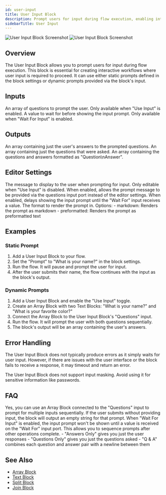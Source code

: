```yaml
---
id: user-input
title: User Input Block
description: Prompt users for input during flow execution, enabling interactive workflows
sidebarTitle: User Input
---
```



<Frame className="block dark:hidden">
  <img src="/block-reference/assets/user_input_light.png" alt="User Input Block Screenshot" />
</Frame>
<Frame className="hidden dark:block">
  <img src="/block-reference/assets/user_input_dark.png" alt="User Input Block Screenshot" />
</Frame>

## Overview
The User Input Block allows you to prompt users for input during flow execution. This block is essential for creating interactive workflows where user input is required to proceed. It can use either static prompts defined in the block settings or dynamic prompts provided via the block's input.

## Inputs

<ParamField path="questions" type="string[]" optional>
  An array of questions to prompt the user. Only available when "Use Input" is enabled.
</ParamField>

<ParamField path="wait" type="any" optional>
  A value to wait for before showing the input prompt. Only available when "Wait For Input" is enabled.
</ParamField>

## Outputs

<ResponseField name="output" type="string[]">
  An array containing just the user's answers to the prompted questions.
</ResponseField>

<ResponseField name="questions" type="string[]">
  An array containing just the questions that were asked.
</ResponseField>

<ResponseField name="questionsAndAnswers" type="string[]">
  An array containing the questions and answers formatted as "Question\nAnswer".
</ResponseField>

## Editor Settings

<ParamField path="prompt" type="string" default="This is an example question?">
  The message to display to the user when prompting for input. Only editable when "Use Input" is disabled.
</ParamField>

<ParamField path="useInput" type="boolean" default={false}>
  When enabled, allows the prompt message to be provided via the questions input port instead of the editor settings.
</ParamField>

<ParamField path="useWaitForInput" type="boolean" default={false}>
  When enabled, delays showing the input prompt until the "Wait For" input receives a value.
</ParamField>

<ParamField path="renderingFormat" type="string" default="markdown">
  The format to render the prompt in. Options:
  - markdown: Renders the prompt as markdown
  - preformatted: Renders the prompt as preformatted text
</ParamField>

## Examples

### Static Prompt

1. Add a User Input Block to your flow.
2. Set the "Prompt" to "What is your name?" in the block settings.
3. Run the flow. It will pause and prompt the user for input.
4. After the user submits their name, the flow continues with the input as the block's output.

### Dynamic Prompts

1. Add a User Input Block and enable the "Use Input" toggle.
2. Create an Array Block with two Text Blocks: "What is your name?" and "What is your favorite color?"
3. Connect the Array Block to the User Input Block's "Questions" input.
4. Run the flow. It will prompt the user with both questions sequentially.
5. The block's output will be an array containing the user's answers.

## Error Handling

The User Input Block does not typically produce errors as it simply waits for user input. However, if there are issues with the user interface or the block fails to receive a response, it may timeout and return an error.

<Warning>
  The User Input Block does not support input masking. Avoid using it for sensitive information like passwords.
</Warning>

## FAQ

<AccordionGroup>
  <Accordion title="Can I prompt for multiple inputs at once?">
    Yes, you can use an Array Block connected to the "Questions" input to prompt for multiple inputs sequentially.
  </Accordion>

  <Accordion title="What happens if the user doesn't provide input?">
    If the user submits without providing input, the block will output an empty string for that prompt.
  </Accordion>

  <Accordion title="How does the Wait For Input feature work?">
    When "Wait For Input" is enabled, the input prompt won't be shown until a value is received on the "Wait For" input port. This allows you to sequence prompts after other operations complete.
  </Accordion>

  <Accordion title="What's the difference between the output formats?">
    - "Answers Only" gives you just the user responses
    - "Questions Only" gives you just the questions asked
    - "Q & A" combines each question and answer pair with a newline between them
  </Accordion>
</AccordionGroup>

## See Also

- [Array Block](/block-reference/data/array)
- [Text Block](/block-reference/data/text)
- [Split Block](/block-reference/text/split-text)
- [Join Block](/block-reference/text/join)
